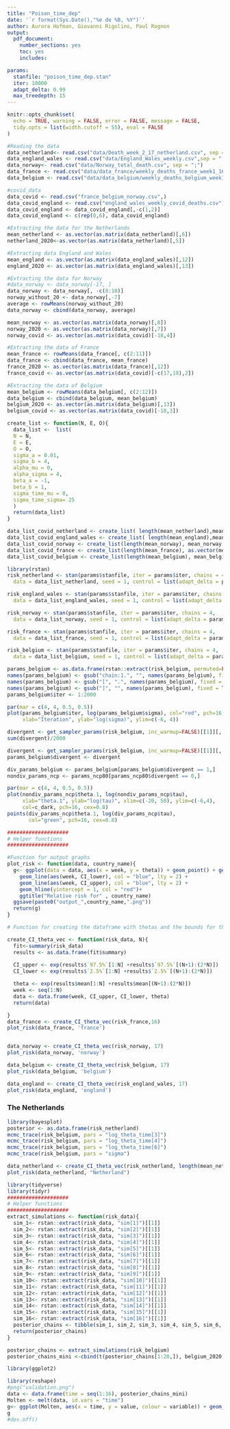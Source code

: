```yaml
---
title: "Poison_time_dep"
date: '`r format(Sys.Date(),"%e de %B, %Y")`'
author: Aurora Hofman, Giovanni Rigolino, Paul Rognon
output:
  pdf_document:
    number_sections: yes
    toc: yes
    includes:  

params:
  stanfile: "poison_time_dep.stan"
  iter: 10000
  adapt_delta: 0.99
  max_treedepth: 15
---
```



```r
knitr::opts_chunk$set(
  echo = TRUE, warning = FALSE, error = FALSE, message = FALSE,
  tidy.opts = list(width.cutoff = 55), eval = FALSE
)
```

```r
#Reading the data
data_netherland<- read.csv("data/Death_week_2_17_netherland.csv", sep = ";")
data_england_wales <- read.csv("data/England_Wales_weekly.csv",sep = ";")
data_norway<- read.csv("data/Norway_total_death.csv", sep = ";")
data_france <- read.csv("data/data_france/weekly_deaths_france_week1_16_years2010_2020.csv", header = T, sep = ",")
data_belgium <- read.csv("data/data_belgium/weekly_deaths_belgium_week1_17_years2009_2020.csv", header = T, sep = ",")

#covid_data
data_covid <- read.csv("france_belgium_norway.csv",)
data_covid_england <- read.csv("england_wales_weekly_covid_deaths.csv")
data_covid_england <- data_covid_england[,-c(1,2)]
data_covid_england <- c(rep(0,6), data_covid_england)
```

```r
#Extracting the data for the Netherlands
mean_netherland <- as.vector(as.matrix(data_netherland)[,6])
netherland_2020<-as.vector(as.matrix(data_netherland)[,5])
```

```r
#Extracting data England and Wales
mean_england <- as.vector(as.matrix(data_england_wales)[,12])
england_2020 <- as.vector(as.matrix(data_england_wales)[,13])
```


```r
#Extracting the data for Norway
#data_norway <- data_norway[-17, ]
data_norway <- data_norway[, -c(8:10)]
norway_without_20 <- data_norway[,-7]
average <- rowMeans(norway_without_20)
data_norway <- cbind(data_norway, average)

mean_norway <- as.vector(as.matrix(data_norway)[,8])
norway_2020 <- as.vector(as.matrix(data_norway)[,7])
norway_covid <- as.vector(as.matrix(data_covid)[-18,4])
```


```r
#Extracting the data of France
mean_france <- rowMeans(data_france[, c(2:11)])
data_france <- cbind(data_france, mean_france)
france_2020 <- as.vector(as.matrix(data_france)[,12])
france_covid <- as.vector(as.matrix(data_covid)[-c(17,18),2])
```

```r
#Extracting the data of Belgium
mean_belgium <- rowMeans(data_belgium[, c(2:12)])
data_belgium <- cbind(data_belgium, mean_belgium)
belgium_2020 <- as.vector(as.matrix(data_belgium)[,13])
belgium_covid <- as.vector(as.matrix(data_covid)[-18,3])
```


```r
create_list <- function(N, E, O){
  data_list <-  list(
  N = N, 
  E = E,
  O = O,
  sigma_a = 0.01,
  sigma_b = 4,
  alpha_mu = 0,
  alpha_sigma = 4,
  beta_a = -1, 
  beta_b = 1,
  sigma_time_mu = 0,
  sigma_time_sigma= 25
  )
  return(data_list)
}
```

```r
data_list_covid_netherland <- create_list( length(mean_netherland),mean_netherland,netherland_2020 )
data_list_covid_england_wales <- create_list( length(mean_england),mean_england + data_covid_england,england_2020 )
data_list_covid_norway <- create_list(length(mean_norway), mean_norway + norway_covid, norway_2020)
data_list_covid_france <- create_list(length(mean_france), as.vector(mean_france + france_covid), france_2020)
data_list_covid_belgium <- create_list(length(mean_belgium), mean_belgium+belgium_covid, belgium_2020)
```



```r
library(rstan)
risk_netherland <- stan(params$stanfile, iter = params$iter, chains = 4,
  data = data_list_netherland, seed = 1, control = list(adapt_delta = params$adapt_delta, max_treedepth = params$max_treedepth))

risk_england_wales <- stan(params$stanfile, iter = params$iter, chains = 4,
  data = data_list_england_wales, seed = 1, control = list(adapt_delta = params$adapt_delta, max_treedepth = params$max_treedepth))

risk_norway <- stan(params$stanfile, iter = params$iter, chains = 4,
  data = data_list_norway, seed = 1, control = list(adapt_delta = params$adapt_delta, max_treedepth = params$max_treedepth))

risk_france <- stan(params$stanfile, iter = params$iter, chains = 4,
  data = data_list_france, seed = 1, control = list(adapt_delta = params$adapt_delta, max_treedepth = params$max_treedepth))

risk_belgium <- stan(params$stanfile, iter = params$iter, chains = 4,
  data = data_list_belgium, seed = 1, control = list(adapt_delta = params$adapt_delta, max_treedepth = params$max_treedepth))

```



```r
params_belgium <- as.data.frame(rstan::extract(risk_belgium, permuted=FALSE))
names(params_belgium) <- gsub("chain:1.", "", names(params_belgium), fixed = TRUE)
names(params_belgium) <- gsub("[", ".", names(params_belgium), fixed = TRUE)
names(params_belgium) <- gsub("]", "", names(params_belgium), fixed = TRUE)
params_belgium$iter <- 1:2000

par(mar = c(4, 4, 0.5, 0.5))
plot(params_belgium$iter, log(params_belgium$sigma), col="red", pch=16, cex=0.8,
     xlab="Iteration", ylab="log(sigma)", ylim=c(-6, 4))
```

```r
divergent <- get_sampler_params(risk_belgium, inc_warmup=FALSE)[[1]][,'divergent__']
sum(divergent)/2000
```
```r
divergent <- get_sampler_params(risk_belgium, inc_warmup=FALSE)[[1]][,'divergent__']
params_belgium$divergent <- divergent

div_params_belgium <- params_belgium[params_belgium$divergent == 1,]
nondiv_params_ncp <- params_ncp80[params_ncp80$divergent == 0,]

par(mar = c(4, 4, 0.5, 0.5))
plot(nondiv_params_ncp$theta.1, log(nondiv_params_ncp$tau),
     xlab="theta.1", ylab="log(tau)", xlim=c(-20, 50), ylim=c(-6,4),
     col=c_dark, pch=16, cex=0.8)
points(div_params_ncp$theta.1, log(div_params_ncp$tau),
       col="green", pch=16, cex=0.8)
```




```r
####################
# Helper functions
####################

#Function for output graphs
plot_risk <- function(data, country_name){
  g<- ggplot(data = data, aes(x = week, y = theta)) + geom_point() + geom_line(lty = 2) +
    geom_line(aes(week, CI_lower), col = "blue", lty = 2) +
    geom_line(aes(week, CI_upper), col = "blue", lty = 2) + 
    geom_hline(yintercept = 1, col = "red")+
    ggtitle("Relative risk for" , country_name)
  ggsave(paste0("output_",country_name,".png"))
  return(g)
}

# Function for creating the dataframe with thetas and the bounds for the credible interval. 

create_CI_theta_vec <- function(risk_data, N){
  fit<-summary(risk_data)
  results <- as.data.frame(fit$summary)
  
  CI_upper <- exp(results$`97.5%`[1:N] +results$`97.5%`[(N+1):(2*N)])
  CI_lower <- exp(results$`2.5%`[1:N] +results$`2.5%`[(N+1):(2*N)])

  theta <- exp(results$mean[1:N] +results$mean[(N+1):(2*N)])
  week <- seq(1:N)
  data <- data.frame(week, CI_upper, CI_lower, theta)
  return(data)

}
data_france <- create_CI_theta_vec(risk_france,16)
plot_risk(data_france, 'france')


data_norway <- create_CI_theta_vec(risk_norway, 17)
plot_risk(data_norway, 'norway')

data_belgium <- create_CI_theta_vec(risk_belgium, 17)
plot_risk(data_belgium, 'belgium')

data_england <- create_CI_theta_vec(risk_england_wales, 17)
plot_risk(data_england, 'england')
```

### The Netherlands

```r
library(bayesplot)
posterior <- as.data.frame(risk_netherland)
mcmc_trace(risk_belgium, pars = "log_theta_time[3]")
mcmc_trace(risk_belgium, pars = "log_theta_time[4]")
mcmc_trace(risk_belgium, pars = "log_theta_time[6]") 
mcmc_trace(risk_belgium, pars = "sigma") 

```

```r
data_netherland <- create_CI_theta_vec(risk_netherland, length(mean_netherland))
plot_risk(data_netherland, "Netherland")
```
```r
library(tidyverse)
library(tidyr)
####################
# Helper functions
####################
extract_simulations <- function(risk_data){
  sim_1<- rstan::extract(risk_data, "sim[1]")[[1]]
  sim_2<- rstan::extract(risk_data, "sim[2]")[[1]]
  sim_3<- rstan::extract(risk_data, "sim[3]")[[1]]
  sim_4<- rstan::extract(risk_data, "sim[4]")[[1]]
  sim_5<- rstan::extract(risk_data, "sim[5]")[[1]]
  sim_6<- rstan::extract(risk_data, "sim[6]")[[1]]
  sim_7<- rstan::extract(risk_data, "sim[7]")[[1]]
  sim_8<- rstan::extract(risk_data, "sim[8]")[[1]]
  sim_9<- rstan::extract(risk_data, "sim[9]")[[1]]
  sim_10<- rstan::extract(risk_data, "sim[10]")[[1]]
  sim_11<- rstan::extract(risk_data, "sim[11]")[[1]]
  sim_12<- rstan::extract(risk_data, "sim[12]")[[1]]
  sim_13<- rstan::extract(risk_data, "sim[13]")[[1]]
  sim_14<- rstan::extract(risk_data, "sim[14]")[[1]]
  sim_15<- rstan::extract(risk_data, "sim[15]")[[1]]
  sim_16<- rstan::extract(risk_data, "sim[16]")[[1]]
  posterior_chains <- tibble(sim_1, sim_2, sim_3, sim_4, sim_5, sim_6, sim_7, sim_8, sim_9, sim_10, sim_11, sim_12, sim_13, sim_14, sim_15, sim_16)
  return(posterior_chains)
}

posterior_chains <- extract_simulations(risk_belgium)
posterior_chains_mini <-cbind(t(posterior_chains[1:20,]), belgium_2020)
```

```r
library(ggplot2)

library(reshape)
#png("validation.png")
data <- data.frame(time = seq(1:16), posterior_chains_mini)
Molten <- melt(data, id.vars = "time")
g<- ggplot(Molten, aes(x = time, y = value, colour = variable)) + geom_line()
g
#dev.off()
```

